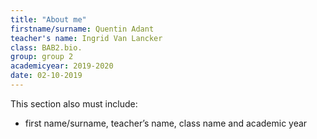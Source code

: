 ```yaml
---
title: "About me"
firstname/surname: Quentin Adant
teacher's name: Ingrid Van Lancker
class: BAB2.bio.
group: group 2
academicyear: 2019-2020
date: 02-10-2019
---
```



This section also must include: 

- first name/surname, teacher’s name, class name and academic year
